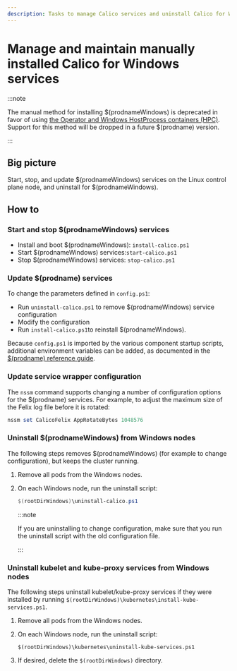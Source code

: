 ```yaml
---
description: Tasks to manage Calico services and uninstall Calico for Windows when the manual install (non-HPC) method was used.
---
```


# Manage and maintain manually installed Calico for Windows services

:::note

The manual method for installing $(prodnameWindows) is deprecated in favor of using [the Operator and Windows HostProcess containers (HPC)](../operator.mdx#install-calico-for-windows-using-the-operator). Support for this method will be dropped in a future $(prodname) version.

:::

## Big picture

Start, stop, and update $(prodnameWindows) services on the Linux control plane node, and uninstall for $(prodnameWindows).

## How to

### Start and stop $(prodnameWindows) services

- Install and boot $(prodnameWindows): `install-calico.ps1`
- Start $(prodnameWindows) services:`start-calico.ps1`
- Stop $(prodnameWindows) services: `stop-calico.ps1`

### Update $(prodname) services

To change the parameters defined in `config.ps1`:

- Run `uninstall-calico.ps1` to remove $(prodnameWindows) service configuration
- Modify the configuration
- Run `install-calico.ps1`to reinstall $(prodnameWindows).

Because `config.ps1` is imported by the various component startup scripts, additional environment variables can be added, as documented in the [$(prodname) reference guide](../../../../reference/index.mdx).

### Update service wrapper configuration

The `nssm` command supports changing a number of configuration options for the $(prodname) services. For example, to adjust the maximum size of the Felix log file before it is rotated:

```powershell
nssm set CalicoFelix AppRotateBytes 1048576
```

### Uninstall $(prodnameWindows) from Windows nodes

The following steps removes $(prodnameWindows) (for example to change configuration), but keeps the cluster running.

1. Remove all pods from the Windows nodes.
1. On each Windows node, run the uninstall script:

   ```powershell
   $(rootDirWindows)\uninstall-calico.ps1
   ```

   :::note

   If you are uninstalling to change configuration, make sure that you run the uninstall script with the old configuration file.

   :::

### Uninstall kubelet and kube-proxy services from Windows nodes

The following steps uninstall kubelet/kube-proxy services if they were installed by running `$(rootDirWindows)\kubernetes\install-kube-services.ps1`.

1. Remove all pods from the Windows nodes.
1. On each Windows node, run the uninstall script:

   ```
   $(rootDirWindows)\kubernetes\uninstall-kube-services.ps1
   ```

1. If desired, delete the `$(rootDirWindows)` directory.

